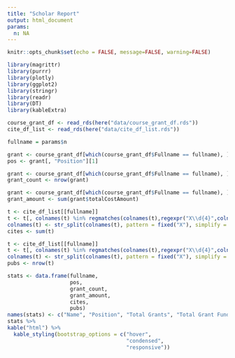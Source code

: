 ```yaml
---
title: "Scholar Report"
output: html_document
params:
  n: NA
---
```


```r
knitr::opts_chunk$set(echo = FALSE, message=FALSE, warning=FALSE)
```

```r
library(magrittr)
library(purrr)
library(plotly)
library(ggplot2)
library(stringr)
library(readr)
library(DT)
library(kableExtra)
```

```r
course_grant_df <- read_rds(here("data/course_grant_df.rds"))
cite_df_list <- read_rds(here("data/cite_df_list.rds"))
```


```r
fullname = params$n
```


```r
grant <- course_grant_df[which(course_grant_df$Fullname == fullname), ]
pos <- grant[, "Position"][1]
```

```r
grant <- course_grant_df[which(course_grant_df$Fullname == fullname), ]
grant_count <- nrow(grant)
```

```r
grant <- course_grant_df[which(course_grant_df$Fullname == fullname), ]
grant_amount <- sum(grant$totalCostAmount)
```

```r
t <- cite_df_list[[fullname]]
t <- t[, colnames(t) %in% regmatches(colnames(t),regexpr("X\\d{4}",colnames(t)))]
colnames(t) <- str_split(colnames(t), pattern = fixed("X"), simplify = T)[,2]
cites <- sum(t)
```

```r
t <- cite_df_list[[fullname]]
t <- t[, colnames(t) %in% regmatches(colnames(t),regexpr("X\\d{4}",colnames(t)))]
colnames(t) <- str_split(colnames(t), pattern = fixed("X"), simplify = T)[,2]
pubs <- nrow(t)
```


```r
stats <- data.frame(fullname,
                    pos,
                    grant_count,
                    grant_amount,
                    cites,
                    pubs)
names(stats) <- c("Name", "Position", "Total Grants", "Total Grant Funding", "Total Citations", "Total Publications")
stats %>% 
kable("html") %>%
  kable_styling(bootstrap_options = c("hover", 
                                      "condensed", 
                                      "responsive"))
```

```r
```

